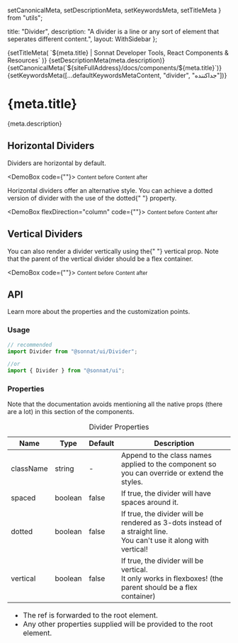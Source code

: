   setCanonicalMeta,
  setDescriptionMeta,
  setKeywordsMeta,
  setTitleMeta
} from "utils";

  title: "Divider",
  description:
    "A divider is a line or any sort of element that seperates different content.",
  layout: WithSidebar
};

<Head>
  {setTitleMeta(
    `${meta.title} | Sonnat Developer Tools, React Components & Resources`
  )}
  {setDescriptionMeta(meta.description)}
  {setCanonicalMeta(`${siteFullAddress}/docs/components/${meta.title}`)}
  {setKeywordsMeta([...defaultKeywordsMetaContent, "divider", "جداکننده"])}
</Head>

<h1>
  <span>{meta.title}</span>
  <AnchorButton anchorId="overview" />
  <PageEditButton href={`pages/docs/components/${meta.title}.mdx`} />
</h1>

<p>{meta.description}</p>

<h2>
  <span>Horizontal Dividers</span>
  <AnchorButton anchorId="horizontal-dividers" />
</h2>

<p>Dividers are horizontal by default.</p>

<DemoBox code={"<Divider />"}>
  <small className="demoSubject">Content before</small>
  <Divider />
  <small className="demoSubject">Content after</small>
</DemoBox>

<p>
  Horizontal dividers offer an alternative style. You can achieve a dotted
  version of divider with the use of the <inlineCode>dotted</inlineCode>{" "}
  property.
</p>

<DemoBox flexDirection="column" code={"<Divider dotted />"}>
  <small className="demoSubject">Content before</small>
  <Divider dotted />
  <small className="demoSubject">Content after</small>
</DemoBox>

<h2>
  <span>Vertical Dividers</span>
  <AnchorButton anchorId="vertical-dividers" />
</h2>

<p>
  You can also render a divider vertically using the{" "}
  <inlineCode>vertical</inlineCode> prop. Note that the parent of the vertical
  divider should be a flex container.
</p>

<DemoBox code={"<Divider vertical />"}>
  <small className="demoSubject">Content before</small>
  <Divider vertical />
  <small className="demoSubject">Content after</small>
</DemoBox>

<h2>
  <span>API</span>
  <AnchorButton anchorId="api" />
</h2>

<p>Learn more about the properties and the customization points.</p>

<h3>
  <span>Usage</span>
  <AnchorButton anchorId="usage" />
</h3>

```typescript
// recommended
import Divider from "@sonnat/ui/Divider";

//or
import { Divider } from "@sonnat/ui";
```

<h3>
  <span>Properties</span>
  <AnchorButton anchorId="properties" />
</h3>

<p>
  Note that the documentation avoids mentioning all the native props (there are
  a lot) in this section of the components.
</p>

<table cols={4}>
  <caption>Divider Properties</caption>
  <thead>
    <tr>
      <th>Name</th>
      <th>Type</th>
      <th>Default</th>
      <th>Description</th>
    </tr>
  </thead>
  <tbody>
    <tr>
      <td>className</td>
      <td>string</td>
      <td>-</td>
      <td>
        Append to the class names applied to the component so you can override
        or extend the styles.
      </td>
    </tr>
    <tr>
      <td>spaced</td>
      <td>boolean</td>
      <td>false</td>
      <td>
        If <inlineCode>true</inlineCode>, the divider will have spaces around
        it.
      </td>
    </tr>
    <tr>
      <td>dotted</td>
      <td>boolean</td>
      <td>false</td>
      <td>
        If <inlineCode>true</inlineCode>, the divider will be rendered as 3-dots
        instead of a straight line.
        <br />
        You can't use it along with <inlineCode>vertical</inlineCode>!
      </td>
    </tr>
    <tr>
      <td>vertical</td>
      <td>boolean</td>
      <td>false</td>
      <td>
        If <inlineCode>true</inlineCode>, the divider will be vertical.
        <br />
        It only works in flexboxes! (the parent should be a flex container)
      </td>
    </tr>
  </tbody>
  <tfoot>
    <tr>
      <td colSpan="4">
        <ul>
          <li>
            The <inlineCode>ref</inlineCode> is forwarded to the root element.
          </li>
          <li>
            Any other properties supplied will be provided to the root element.
          </li>
        </ul>
      </td>
    </tr>
  </tfoot>
</table>
